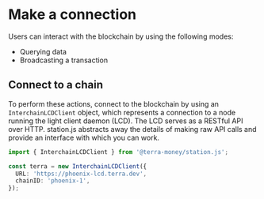 # Make a connection

Users can interact with the blockchain by using the following modes:

- Querying data
- Broadcasting a transaction

## Connect to a chain

To perform these actions, connect to the blockchain by using an `InterchainLCDClient` object, which represents a connection to a node running the light client daemon (LCD). The LCD serves as a RESTful API over HTTP. station.js abstracts away the details of making raw API calls and provide an interface with which you can work.

```ts
import { InterchainLCDClient } from '@terra-money/station.js';

const terra = new InterchainLCDClient({
  URL: 'https://phoenix-lcd.terra.dev',
  chainID: 'phoenix-1',
});
```
